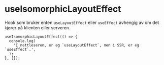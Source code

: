 
<Meta title='Hooks/useIsomorphicLayoutEffect' />

# useIsomorphicLayoutEffect

Hook som bruker enten `useLayoutEffect` eller `useEffect` avhengig av om det kjører på klienten eller serveren.

```tsx
useIsomorphicLayoutEffect(() => {
  console.log(
    'I nettleseren, er eg `useLayoutEffect`, men i SSR, er eg `useEffect`.',
  );
}, []);
```
